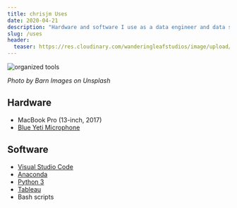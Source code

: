 ```yaml
---
title: chrisjm Uses
date: 2020-04-21
description: "Hardware and software I use as a data engineer and data scientist."
slug: /uses
header:
  teaser: https://res.cloudinary.com/wanderingleafstudios/image/upload/b_auto,c_pad,g_center,h_630,w_1200/v1537890988/chrisjmears.com/uses-tools.jpg
---
```


![organized tools](https://res.cloudinary.com/wanderingleafstudios/image/upload/v1539969073/chrisjmears.com/uses-tools.jpg)

<div class="text-right text-gray-500 text-sm mb-6">
  <em>Photo by Barn Images on Unsplash</em>
</div>

## Hardware

- MacBook Pro (13-inch, 2017)
- [Blue Yeti Microphone](https://www.bluedesigns.com/products/yeti/)

## Software

- [Visual Studio Code](https://code.visualstudio.com/)
- [Anaconda](https://www.anaconda.com/)
- [Python 3](https://www.python.org/)
- [Tableau](https://public.tableau.com/en-us/s/)
- Bash scripts
